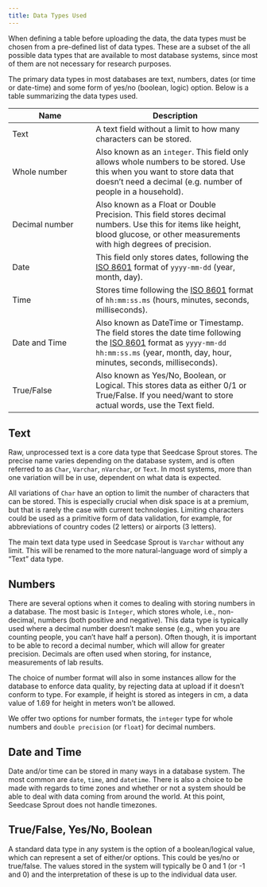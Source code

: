 ```yaml
---
title: Data Types Used
---
```


When defining a table before uploading the data, the data types must be chosen from a pre-defined list of data types. These are a subset of the all possible data types that are available to most database systems, since most of them are not necessary for research purposes.

The primary data types in most databases are text, numbers, dates (or time or date-time) and some form of yes/no (boolean, logic) option. Below is a table summarizing the data types used.

| Name | Description |
|---|------|
| Text  | A text field without a limit to how many characters can be stored. |
| Whole number   | Also known as an `integer`. This field only allows whole numbers to be stored. Use this when you want to store data that doesn't need a decimal (e.g. number of people in a household). |
| Decimal number | Also known as a Float or Double Precision. This field stores decimal numbers. Use this for items like height, blood glucose, or other measurements with high degrees of precision. |
| Date | This field only stores dates, following the [ISO 8601](https://www.iso.org/iso-8601-date-and-time-format.html) format of `yyyy-mm-dd` (year, month, day). |
| Time | Stores time following the [ISO 8601](https://www.iso.org/iso-8601-date-and-time-format.html) format of `hh:mm:ss.ms` (hours, minutes, seconds, milliseconds). |
| Date and Time  |  Also known as DateTime or Timestamp. The field stores the date time following the [ISO 8601](https://www.iso.org/iso-8601-date-and-time-format.html) format as `yyyy-mm-dd hh:mm:ss.ms` (year, month, day, hour, minutes, seconds, milliseconds). |
| True/False  | Also known as Yes/No, Boolean, or Logical. This stores data as either 0/1 or True/False. If you need/want to store actual words, use the Text field. |

<!-- TODO: Keep this hidden for now, decide to add it later. -->
<!--| JSON | This is a specialised data type which will check that the JSON data is correctly formatted on upload. If you do not wish to have such a check carried out then chose Text as the data type, even if you are uploading JSON data. |-->

## Text

Raw, unprocessed text is a core data type that Seedcase Sprout stores. The precise name varies depending on the database system, and is often referred to as `Char`, `Varchar`, `nVarchar`, or `Text`. In most systems, more than one variation will be in use, dependent on what data is expected.

All variations of `Char` have an option to limit the number of characters that can be stored. This is especially crucial when disk space is at a premium, but that is rarely the case with current technologies. Limiting characters could be used as a primitive form of data validation, for example, for abbreviations of country codes (2 letters) or airports (3 letters).

The main text data type used in Seedcase Sprout is `Varchar` without any limit. This will be renamed to the more natural-language word of simply a "Text" data type.

## Numbers

There are several options when it comes to dealing with storing numbers in a database. The most basic is `Integer`, which stores whole, i.e., non-decimal, numbers (both positive and negative). This data type is typically used where a decimal number doesn't make sense (e.g., when you are counting people, you can't have half a person). Often though, it is important to be able to record a decimal number, which will allow for greater precision. Decimals are often used when storing, for instance, measurements of lab results. 

The choice of number format will also in some instances allow for the database to enforce data quality, by rejecting data at upload if it doesn't conform to type. For example, if height is stored as integers in cm, a data value of 1.69 for height in meters won't be allowed.

We offer two options for number formats, the `integer` type for whole numbers and `double precision` (or `float`) for decimal numbers.

## Date and Time

Date and/or time can be stored in many ways in a database system. The most common are `date`, `time`, and `datetime`. There is also a choice to be made with regards to time zones and whether or not a system should be able to deal with data coming from around the world. At this point, Seedcase Sprout does not handle timezones.

## True/False, Yes/No, Boolean

A standard data type in any system is the option of a boolean/logical value, which can represent a set of either/or options. This could be yes/no or true/false. The values stored in the system will typically be 0 and 1 (or -1 and 0) and the interpretation of these is up to the individual data user.

<!--
## JSON

JSON is a language for organizing and sharing data between computers. It is easy for both humans and computers to read, making it a popular choice for exchanging information on the internet. Many database systems offers a `JSON` data type which will to some extent check that the text being uploaded is formatted in the correct way. This will offer a user a way of doing data quality control during upload to the database, minimising problems later on.
-->
